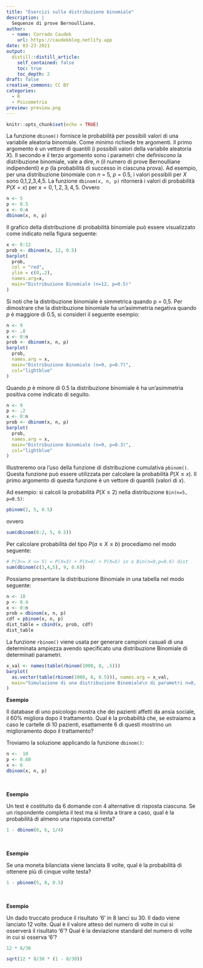 ```yaml
---
title: "Esercizi sulla distribuzione binomiale"
description: |
  Sequenze di prove Bernoulliane.
author:
  - name: Corrado Caudek
    url: https://caudekblog.netlify.app
date: 03-23-2021
output:
  distill::distill_article:
    self_contained: false
    toc: true
    toc_depth: 2
draft: false
creative_commons: CC BY
categories:
  - R
  - Psicometria
preview: preview.png
---
```



```r
knitr::opts_chunk$set(echo = TRUE)
```

La funzione `dbinom()` fornisce le probabilità per possibili valori di una variabile aleatoria binomiale. Come minimo richiede tre argomenti. Il primo argomento è un vettore di quantili (i possibili valori della variabile aleatoria _X_). Il secondo e il terzo argomento sono i parametri che definiscono la distribuzione binomiale, vale a dire, _n_ (il numero di prove Bernoulliane indipendenti) e _p_ (la probabilità di successo in ciascuna prova). Ad esempio, per una distribuzione binomiale con _n_ = 5, _p_ = 0.5, i valori possibili per _X_ sono 0,1,2,3,4,5. La funzione `dbinom(x, n, p)` ritornerà i valori di probabilità $P(X = x)$ per $x = 0, 1, 2, 3, 4, 5$. Ovvero

```r
n <- 5
p <- 0.5
x <- 0:n
dbinom(x, n, p)
```
Il grafico della distribuzione di probabilità binomiale può essere visualizzato come indicato nella figura seguente:

```r
x <- 0:12
prob <- dbinom(x, 12, 0.5)
barplot(
  prob,
  col = "red",
  ylim = c(0,.2),
  names.arg=x,
  main="Distribuzione Binomiale (n=12, p=0.5)"
)
```

Si noti che la distribuzione binomiale è simmetrica quando p = 0,5. Per dimostrare che la distribuzione binomiale ha un'asimmetria negativa quando _p_ è maggiore di 0.5, si consideri il seguente esempio:

```r
n <- 9
p <- .8 
x <- 0:n
prob <- dbinom(x, n, p)
barplot(
  prob,
  names.arg = x,
  main="Distribuzione Binomiale (n=9, p=0.7)",
  col="lightblue"
)
```

Quando _p_ è minore di 0.5 la distribuzione binomiale è ha un'asimmetria positiva come indicato di seguito.

```r
n <- 9
p <- .2 
x <- 0:n
prob <- dbinom(x, n, p)
barplot(
  prob,
  names.arg = x,
  main="Distribuzione Binomiale (n=9, p=0.3)",
  col="lightblue"
)
```

Illustreremo ora l'uso della funzione di distribuzione cumulativa `pbinom()`. Questa funzione può essere utilizzata per calcolare  la probabilità $P (X \leq x)$. Il primo argomento di questa funzione è un vettore di quantili (valori di _x_).

Ad esempio: si calcoli la probabilità $P(X \leq 2)$ nella distribuzione `Bin(n=5, p=0.5)`:

```r
pbinom(2, 5, 0.5)
```

ovvero

```r
sum(dbinom(0:2, 5, 0.5))
```

Per calcolare probabilità del tipo $P( a \leq X \leq b)$ procediamo nel modo seguente:

```r
# P(3<= X <= 5) = P(X=3) + P(X=4) + P(X=5) in a Bin(n=9,p=0.6) dist
sum(dbinom(c(3,4,5), 9, 0.6))
```


Possiamo presentare la distribuzione Binomiale in una tabella nel modo seguente:

```r
n <- 10
p <- 0.4
x <- 0:n
prob = dbinom(x, n, p) 
cdf = pbinom(x, n, p) 
dist_table = cbind(x, prob, cdf)
dist_table
```


La funzione `rbinom()` viene usata per generare campioni casuali di una determinata ampiezza avendo specificato una distribuzione Binomiale di determinati parametri.

```r
x_val <- names(table(rbinom(1000, 8, .5)))
barplot(
  as.vector(table(rbinom(1000, 8, 0.5))), names.arg = x_val,
  main="Simulazione di una distribuzione Binomiale\n di parametri n=8, p=0.5"
)
```



__Esempio__

Il database di uno psicologo mostra che dei pazienti affetti da ansia sociale, il 60% migliora dopo il trattamento. Qual è la probabilità che, se estraiamo a caso le cartelle di 10 pazienti, esattamente 6 di questi mostrino un miglioramento dopo il trattamento?

Troviamo la soluzione applicando la funzione `dbinom()`:

```r
n <-  10
p <- 0.60 
x <- 6
dbinom(x, n, p)
```
\

__Esempio__

Un test è costituito da 6 domande con 4 alternative di risposta ciascuna. Se un rispondente completa il test ma si limita a tirare a caso, qual è la probabilità di almeno una risposta corretta?

```r
1 - dbinom(0, 6, 1/4)
```

\

__Esempio__

Se una moneta bilanciata viene lanciata 8 volte, qual è la probabilità di ottenere più di cinque volte testa?

```r
1 - pbinom(5, 8, 0.5)
```

\

__Esempio__

Un dado truccato produce il risultato '6' in 8 lanci su 30. Il dado viene lanciato 12 volte. Qual è il valore atteso del numero di volte in cui si osserverà il risultato '6'? Qual è la deviazione standard del numero di volte in cui si osserva '6'?


```r
12 * 8/30
```


```r
sqrt(12 * 8/30 * (1 - 8/30))
```

